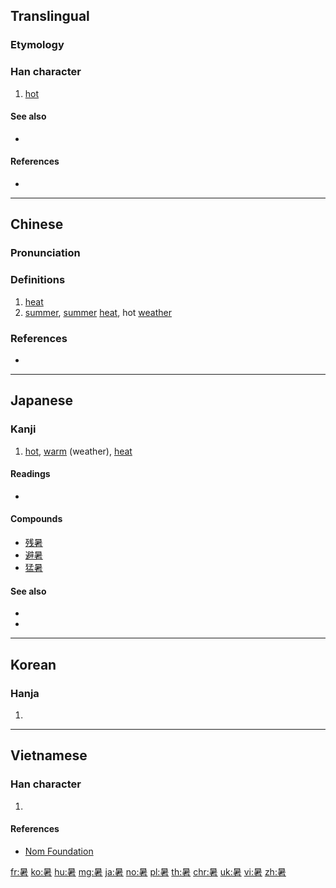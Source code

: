 {{also|者}}
==Translingual==

===Etymology===
{{Han compound|日|者|c1=s|c2=p|ls=psc}}

===Han character===
{{Han char|rn=72|rad=日|as=08|sn=12|four=60604|canj=AJKA|ids=⿱日者}}

# [[hot]]

====See also====
* {{l|mul|署}}<!-- Graphically similar -->

====References====
* {{Han ref|kx=0498.130|dkj=14031|dj=0866.110|hdz=21516.020|uh=6691|ud=26257|bh=B4BB|bd=46267}}

----

==Chinese==
{{zh-forms}}

===Pronunciation===
{{zh-pron
|m=shǔ
|c=syu2
|mc=y
|oc=y
|ma=
|cat=a
}}

===Definitions===
{{zh-hanzi}}

# [[heat]]
# [[summer]], [[summer]] [[heat]], hot [[weather]]

===References===
* {{R:cedict}}

----

==Japanese==

===Kanji===
{{ja-kanji|grade=3|rs=日08}}

# [[hot]], [[warm]] (weather), [[heat]]

====Readings====
* {{ja-readings|on=[[しょ]] (sho)|kun=[[あつい]] (atsui), [[あつさ]] (atsusa)}}

====Compounds====
* [[残暑]]
* [[避暑]]
* [[猛暑]]

====See also====
* {{l|ja|暑い}}
* {{l|ja|暑さ}}

----

==Korean==

===Hanja===
{{ko-hanja|hangeul=서|eumhun=|rv=seo|mr=sŏ|y=se}}

# {{defn|lang=ko|sort=日08}}

----

==Vietnamese==

===Han character===
{{vi-readings|rs=日08|hanviet=thử}}

# {{defn|lang=vi|sort=日08}}

====References====
* [http://nomfoundation.org/common/nom_details.php?codepoint=6691 Nom Foundation]

[[fr:暑]]
[[ko:暑]]
[[hu:暑]]
[[mg:暑]]
[[ja:暑]]
[[no:暑]]
[[pl:暑]]
[[th:暑]]
[[chr:暑]]
[[uk:暑]]
[[vi:暑]]
[[zh:暑]]